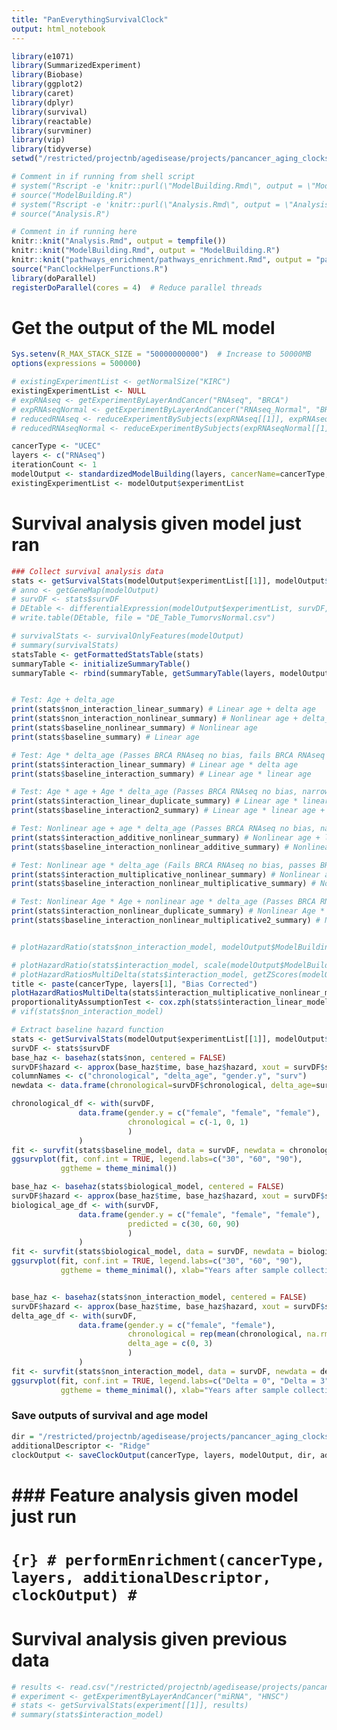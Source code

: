```yaml
---
title: "PanEverythingSurvivalClock"
output: html_notebook
---
```


```r
library(e1071) 
library(SummarizedExperiment)
library(Biobase)
library(ggplot2)
library(caret)
library(dplyr)
library(survival)
library(reactable)
library(survminer)
library(vip)
library(tidyverse)
setwd("/restricted/projectnb/agedisease/projects/pancancer_aging_clocks/scripts/Eitan/Pancancer_Aging_Clocks/scripts")

# Comment in if running from shell script
# system("Rscript -e 'knitr::purl(\"ModelBuilding.Rmd\", output = \"ModelBuilding.R\")'")
# source("ModelBuilding.R")
# system("Rscript -e 'knitr::purl(\"Analysis.Rmd\", output = \"Analysis.R\")'")
# source("Analysis.R")

# Comment in if running here
knitr::knit("Analysis.Rmd", output = tempfile())
knitr::knit("ModelBuilding.Rmd", output = "ModelBuilding.R")
knitr::knit("pathways_enrichment/pathways_enrichment.Rmd", output = "pathways_enrichment/pathways_enrichment.R")
source("PanClockHelperFunctions.R")
library(doParallel)
registerDoParallel(cores = 4)  # Reduce parallel threads
```

# Get the output of the ML model
```r
Sys.setenv(R_MAX_STACK_SIZE = "50000000000")  # Increase to 50000MB
options(expressions = 500000)

# existingExperimentList <- getNormalSize("KIRC")
existingExperimentList <- NULL
# expRNAseq <- getExperimentByLayerAndCancer("RNAseq", "BRCA")
# expRNAseqNormal <- getExperimentByLayerAndCancer("RNAseq_Normal", "BRCA")
# reducedRNAseq <- reduceExperimentBySubjects(expRNAseq[[1]], expRNAseqNormal[[1]])
# reducedRNAseqNormal <- reduceExperimentBySubjects(expRNAseqNormal[[1]], reducedRNAseq)

cancerType <- "UCEC"
layers <- c("RNAseq")
iterationCount <- 1
modelOutput <- standardizedModelBuilding(layers, cancerName=cancerType, methodNames=c("ElasticNet"), splitSize=1, seed=43, existingExperimentsList=existingExperimentList, iterationCount=iterationCount, applyBiasCorrection=TRUE, combiningNormal=FALSE, scaleByNormal=FALSE, significanceCutoff=0.05, predictor="age", featuresToEncode=c("gender", "subtype_selected"))
existingExperimentList <- modelOutput$experimentList
```

# Survival analysis given model just ran
```r
### Collect survival analysis data
stats <- getSurvivalStats(modelOutput$experimentList[[1]], modelOutput$ModelBuilding$predicted, applyBiasCorrection=FALSE, useCovariates=FALSE, degreesFreedomNonLinear=8, useComplicatedNonlinear=FALSE)
# anno <- getGeneMap(modelOutput)
# survDF <- stats$survDF
# DEtable <- differentialExpression(modelOutput$experimentList, survDF, anno, label="normal")
# write.table(DEtable, file = "DE_Table_TumorvsNormal.csv") 

# survivalStats <- survivalOnlyFeatures(modelOutput)
# summary(survivalStats)
statsTable <- getFormattedStatsTable(stats)
summaryTable <- initializeSummaryTable()
summaryTable <- rbind(summaryTable, getSummaryTable(layers, modelOutput, stats))


# Test: Age + delta_age
print(stats$non_interaction_linear_summary) # Linear age + delta age
print(stats$non_interaction_nonlinear_summary) # Nonlinear age + delta_age
print(stats$baseline_nonlinear_summary) # Nonlinear age
print(stats$baseline_summary) # Linear age

# Test: Age * delta_age (Passes BRCA RNAseq no bias, fails BRCA RNAseq bias)
print(stats$interaction_linear_summary) # Linear age * delta age
print(stats$baseline_interaction_summary) # Linear age * linear age

# Test: Age * age + Age * delta_age (Passes BRCA RNAseq no bias, narrowly passes BRCA RNAseq bias)
print(stats$interaction_linear_duplicate_summary) # Linear age * linear age + linear age * delta age
print(stats$baseline_interaction2_summary) # Linear age * linear age + linear age * linear age

# Test: Nonlinear age + age * delta_age (Passes BRCA RNAseq no bias, narrowly passes BRCA RNAseq bias)
print(stats$interaction_additive_nonlinear_summary) # Nonlinear age + linear age * delta_age
print(stats$baseline_interaction_nonlinear_additive_summary) # Nonlinear age + linear age * linear age

# Test: Nonlinear age * delta_age (Fails BRCA RNAseq no bias, passes BRCA RNAseq bias, passes UCEC RNAseq bias)
print(stats$interaction_multiplicative_nonlinear_summary) # Nonlinear age * delta_age
print(stats$baseline_interaction_nonlinear_multiplicative_summary) # Nonlinear age * age

# Test: Nonlinear Age * Age + nonlinear age * delta_age (Passes BRCA RNAseq no bias, passes BRCA RNAseq bias, passes UCEC RNAseq bias)
print(stats$interaction_nonlinear_duplicate_summary) # Nonlinear Age * Age + nonlinear age * delta_age
print(stats$baseline_interaction_nonlinear_multiplicative2_summary) # Nonlinear age * age + nonlinear age * age


# plotHazardRatio(stats$non_interaction_model, modelOutput$ModelBuilding$predicted$Age, "Non-Interaction Hazard Ratio of Delta Age", x="chronological", y="delta_age", usingInteractionTerm=FALSE)

# plotHazardRatio(stats$interaction_model, scale(modelOutput$ModelBuilding$predicted$Age), "Interaction Hazard Ratio of Delta Age", x="chronological", y="delta_age", usingInteractionTerm=TRUE, scale=1)
# plotHazardRatiosMultiDelta(stats$interaction_model, getZScores(modelOutput$ModelBuilding$predicted$Age), delta_age_values = c(-1, 0, 1))
title <- paste(cancerType, layers[1], "Bias Corrected")
plotHazardRatiosMultiDelta(stats$interaction_multiplicative_nonlinear_model, stats$survDF, delta_age_values = c(2.5, 2, 3), title=title)
proportionalityAssumptionTest <- cox.zph(stats$interaction_linear_model)
# vif(stats$non_interaction_model)

```


```r
# Extract baseline hazard function
stats <- getSurvivalStats(modelOutput$experimentList[[1]], modelOutput$ModelBuilding$predicted, applyBiasCorrection=FALSE, useCovariates=TRUE)
survDF <- stats$survDF
base_haz <- basehaz(stats$non, centered = FALSE)
survDF$hazard <- approx(base_haz$time, base_haz$hazard, xout = survDF$surv[, 1], rule = 2)$y
columnNames <- c("chronological", "delta_age", "gender.y", "surv")
newdata <- data.frame(chronological=survDF$chronological, delta_age=survDF$delta_age, gender.y=survDF$gender.y, surv=survDF$surv, submitter_id=survDF$submitter_id)

chronological_df <- with(survDF,
               data.frame(gender.y = c("female", "female", "female"),
                          chronological = c(-1, 0, 1)
                          )
               )
fit <- survfit(stats$baseline_model, data = survDF, newdata = chronological_df)
ggsurvplot(fit, conf.int = TRUE, legend.labs=c("30", "60", "90"),
           ggtheme = theme_minimal())

base_haz <- basehaz(stats$biological_model, centered = FALSE)
survDF$hazard <- approx(base_haz$time, base_haz$hazard, xout = survDF$surv[, 1], rule = 2)$y
biological_age_df <- with(survDF,
               data.frame(gender.y = c("female", "female", "female"), 
                          predicted = c(30, 60, 90)
                          )
               )
fit <- survfit(stats$biological_model, data = survDF, newdata = biological_age_df)
ggsurvplot(fit, conf.int = TRUE, legend.labs=c("30", "60", "90"),
           ggtheme = theme_minimal(), xlab="Years after sample collection")


base_haz <- basehaz(stats$non_interaction_model, centered = FALSE)
survDF$hazard <- approx(base_haz$time, base_haz$hazard, xout = survDF$surv[, 1], rule = 2)$y
delta_age_df <- with(survDF,
               data.frame(gender.y = c("female", "female"), 
                          chronological = rep(mean(chronological, na.rm = TRUE), 2),
                          delta_age = c(0, 3)
                          )
               )
fit <- survfit(stats$non_interaction_model, data = survDF, newdata = delta_age_df)
ggsurvplot(fit, conf.int = TRUE, legend.labs=c("Delta = 0", "Delta = 3"),
           ggtheme = theme_minimal(), xlab="Years after sample collection")
```

### Save outputs of survival and age model
```r
dir = "/restricted/projectnb/agedisease/projects/pancancer_aging_clocks/results/NoFiltering/"
additionalDescriptor <- "Ridge"
clockOutput <- saveClockOutput(cancerType, layers, modelOutput, dir, additionalDescriptor, crossValidating=(iterationCount > 1))
```

# ### Feature analysis given model just run
# ```{r}
# performEnrichment(cancerType, layers, additionalDescriptor, clockOutput)
# ```

# Survival analysis given previous data
```r
# results <- read.csv("/restricted/projectnb/agedisease/projects/pancancer_aging_clocks/results/ElasticNet_HNSC_HPV_Negative/ElasticNetRNAseqCompleteSet.csv")
# experiment <- getExperimentByLayerAndCancer("miRNA", "HNSC")
# stats <- getSurvivalStats(experiment[[1]], results)
# summary(stats$interaction_model)
```
